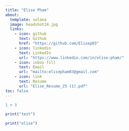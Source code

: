 ```yaml
---
title: "Elise Pham"
about:
  template: solana  
  image: headshot24.jpg
  links: 
    - icon: github
      text: Github
      href: "https://github.com/Elisep03"
    - icon: linkedin
      text: LinkedIn
      url: "https://www.linkedin.com/in/elise-pham/"
    - icon: inbox-fill
      text: Email
      url: "mailto:elisepham03@gmail.com"
    - icon: link
      text: Resume
      url: "Elise_Resume_25 (1).pdf"
toc: false
---
```


```r
1 + 3
```

```r
print("test")
```

```r
print("elise")

```
